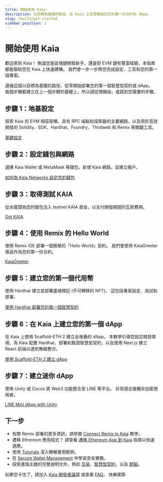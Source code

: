 ```yaml
---
title: 開始使用 Kaia
description: 以目標為基礎的路徑，在 Kaia 上從零開始到您的第一份合約和 dApp。
slug: /build/get-started
sidebar_position: 1
---
```



# 開始使用 Kaia

歡迎來到 Kaia！ 無論您是區塊鏈開發新手，還是對 EVM 鏈有豐富經驗，本指南都能幫助您在 Kaia 上快速建構。 我們會一步一步帶您完成設定、工具和您的第一個專案。

遵循這個以目標為基礎的路徑，從零開始部署您的第一個智慧型契約或 dApp。 每個步驟都建立在上一個步驟的基礎上，所以請從頭開始，或跳到您需要的步驟。

<GetStartedCards />

<h2 id="step-1-foundation-setup">步驟 1：地基設定</h2>

探索 Kaia 的 EVM 相容架構、具有 RPC 端點和探索器的主要網路，以及用於高效開發的 Solidity、SDK、Hardhat、Foundry、Thirdweb 和 Remix 等關鍵工具。

[基礎設定](../get-started/foundation-setup.md)

<h2 id="step-2-set-up-wallet--network">步驟 2：設定錢包與網路</h2>

選擇 Kaia Wallet 或 MetaMask 等錢包，新增 Kaia 網路，並建立帳戶。

[如何為 Kaia Networks 設定您的錢包](../wallets/wallet-config/configure-wallet-for-kaia-networks.mdx)

<h2 id="step-3-get-test-kaia">步驟 3：取得測試 KAIA</h2>

從水龍頭為您的錢包注入 testnet KAIA 資金，以支付開發期間的瓦斯費用。

[Get KAIA](../get-started/getting-kaia.md)

<h2 id="step-4-hello-world-with-remix">步驟 4：使用 Remix 的 Hello World</h2>

使用 Remix IDE 部署一個簡單的「Hello World」契約。 我們會使用 KaiaGreeter 樣品作為您的第一份合約。

[KaiaGreeter](../smart-contracts/token-development/samples/kaiagreeter.md)

<h2 id="step-5-create-your-first-token">步驟 5：建立您的第一個代用幣</h2>

使用 Hardhat 建立並部署靈魂標記 (不可轉移的 NFT)。 這包括專案設定、測試和部署。

[使用 Hardhat 部署您的第一個智慧契約](../get-started/hardhat.md)

<h2 id="step-6-build-your-first-dapp-on-kaia">步驟 6：在 Kaia 上建立您的第一個 dApp</h2>

在 Kaia 上使用 Scaffold-ETH 2 建立全堆疊的 dApp。 本教學引導您設定開發環境、為 Kaia 配置 Hardhat、部署和驗證智慧型契約，以及使用 Next.js 建立 React 前端以達到無縫整合。

[使用 Scaffold-ETH 2 建立 dApp](../tutorials/scaffold-eth.md)

<h2 id="step-7-build-a-mini-dapp">步驟 7：建立迷你 dApp</h2>

使用 Unity 或 Cocos 將 Web3 功能整合至 LINE 等平台。 非常適合接觸非加密使用者。

[LINE Mini dApp with Unity](../../minidapps/minidapps.md)

<h2 id="next-steps">下一步</h2>

* 有關 Remix 部署的更多資訊，請參閱 [Connect Remix to Kaia](../tutorials/connecting-remix.md) 教學。
* 遷移 Ethereum 應用程式？ 請查看 [遷移 Ethereum App 到 Kaia](../tutorials/migrating-ethereum-app-to-kaia.mdx) 指南以快速適應。
* 使用 [Tutorials](../tutorials/tutorials.md) 深入瞭解實用範例。
* 在 [Secure Wallet Management](../wallets/wallet-config/create-and-manage-wallets-securely.md) 中學習安全實務。
* 探索進階主題的完整說明文件，例如 [交易](../../build/transactions/transactions.md)、[智慧型契約](../smart-contracts/smart-contracts.md)，以及 [節點](../../nodes/nodes.md)。

如果您卡住了，請加入 [Kaia 開發者論壇](https://devforum.kaia.io/) 或查看 [FAQ](../../misc/faq.md)。 快樂建築
